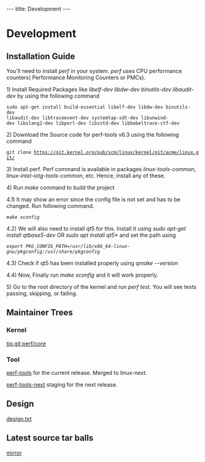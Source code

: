 ---
title: Development
---

=Development=

== Installation Guide ==

You'll need to install ''perf'' in your system. ''perf'' uses CPU performance counters( Performance Monitoring Counters or PMCs). 

1) Install Required Packages like ''libelf-dev'' ''libdw-dev'' ''binutils-dev''  
''libaudit-dev'' by using the following command 
 sudo apt-get install build-essential libelf-dev libdw-dev binutils-dev 
 libaudit-dev libtraceevent-dev systemtap-sdt-dev libunwind-dev libslang2-dev libperl-dev libzstd-dev libbabeltrace-ctf-dev

2) Download the Source code for perf-tools v6.3 using the following command
 git clone https://git.kernel.org/pub/scm/linux/kernel/git/acme/linux.git/

3) Install perf. Perf command is available in packages ''linux-tools-common'', ''linux-intel-iotg-tools-common'', etc. Hence, install any of these. 

4) Run ''make'' command to build the project

4.1) It may show an error since the config file is not set and has to be changed. Run following command.
 ''make xconfig'' 

4.2) We will also need to install qt5 for this. 
Install it using ''sudo apt-get install qtbase5-dev'' OR ''sudo apt install qt5*'' and set the path using 
 ''export PKG_CONFIG_PATH=/usr/lib/x86_64-linux-gnu/pkgconfig:/usr/share/pkgconfig''

4.3) Check if qt5 has been installed properly using ''qmake --version'' 

4.4) Now, Finally run ''make xconfig'' and it will work properly.

5) Go to the root directory of the kernel and run ''perf test''. You will see tests 
passing, skipping, or failing.

== Maintainer Trees ==

=== Kernel ===

[https://git.kernel.org/pub/scm/linux/kernel/git/tip/tip.git/log/?h=perf/core tip.git perf/core]

=== Tool ===

[https://git.kernel.org/pub/scm/linux/kernel/git/acme/linux.git/log/?h=perf-tools perf-tools] for the current release. Merged to linux-next.

[https://git.kernel.org/pub/scm/linux/kernel/git/acme/linux.git/log/?h=perf-tools-next perf-tools-next] staging for the next release.

== Design ==

[https://git.kernel.org/pub/scm/linux/kernel/git/torvalds/linux.git/tree/tools/perf/design.txt design.txt]


== Latest source tar balls ==

[https://mirrors.edge.kernel.org/pub/linux/kernel/tools/perf/ mirror]